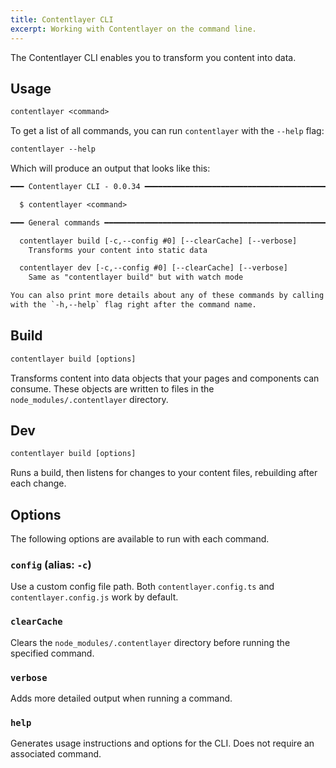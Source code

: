 ```yaml
---
title: Contentlayer CLI
excerpt: Working with Contentlayer on the command line.
---
```


The Contentlayer CLI enables you to transform you content into data.

## Usage

```txt
contentlayer <command>
```

To get a list of all commands, you can run `contentlayer` with the `--help` flag:

```txt
contentlayer --help
```

Which will produce an output that looks like this:

```txt
━━━ Contentlayer CLI - 0.0.34 ━━━━━━━━━━━━━━━━━━━━━━━━━━━━━━━━━━━━━━━━━━━━━━

  $ contentlayer <command>

━━━ General commands ━━━━━━━━━━━━━━━━━━━━━━━━━━━━━━━━━━━━━━━━━━━━━━━━━━━━━━━

  contentlayer build [-c,--config #0] [--clearCache] [--verbose]
    Transforms your content into static data

  contentlayer dev [-c,--config #0] [--clearCache] [--verbose]
    Same as "contentlayer build" but with watch mode

You can also print more details about any of these commands by calling them
with the `-h,--help` flag right after the command name.
```

## Build

```txt
contentlayer build [options]
```

Transforms content into data objects that your pages and components can consume. These objects are written to files in the `node_modules/.contentlayer` directory.

## Dev

```txt
contentlayer build [options]
```

Runs a build, then listens for changes to your content files, rebuilding after each change.

## Options

The following options are available to run with each command.

### `config` (alias: `-c`)

Use a custom config file path. Both `contentlayer.config.ts` and `contentlayer.config.js` work by default.

### `clearCache`

Clears the `node_modules/.contentlayer` directory before running the specified command.

### `verbose`

Adds more detailed output when running a command.

### `help`

Generates usage instructions and options for the CLI. Does not require an associated command.
